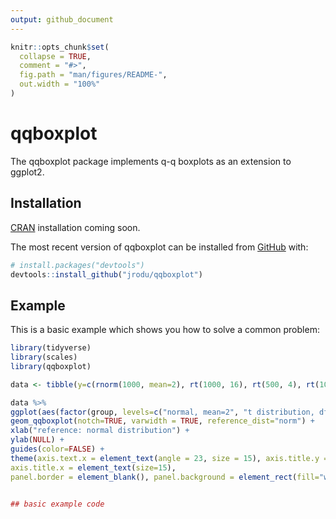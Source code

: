 ```yaml
---
output: github_document
---
```


<!-- README.md is generated from README.Rmd. Please edit that file -->

```r
knitr::opts_chunk$set(
  collapse = TRUE,
  comment = "#>",
  fig.path = "man/figures/README-",
  out.width = "100%"
)
```

# qqboxplot

<!-- badges: start -->
<!-- badges: end -->

The qqboxplot package implements q-q boxplots as an extension to ggplot2.  

## Installation

[CRAN](https://CRAN.R-project.org) installation coming soon.

The most recent version of qqboxplot can be installed from [GitHub](https://github.com/) with:

``` r
# install.packages("devtools")
devtools::install_github("jrodu/qqboxplot")
```
## Example

This is a basic example which shows you how to solve a common problem:

```r
library(tidyverse)
library(scales)
library(qqboxplot)

data <- tibble(y=c(rnorm(1000, mean=2), rt(1000, 16), rt(500, 4), rt(1000, 8), rt(1000, 32)), group=c(rep("normal, mean=2", 1000), rep("t distribution, df=16", 1000), rep("t distribution, df=4", 500), rep("t distribution, df=8", 1000), rep("t distribution, df=32", 1000)))

data %>%
ggplot(aes(factor(group, levels=c("normal, mean=2", "t distribution, df=32", "t distribution, df=16", "t distribution, df=8", "t distribution, df=4")), y=y)) +
geom_qqboxplot(notch=TRUE, varwidth = TRUE, reference_dist="norm") +
xlab("reference: normal distribution") +
ylab(NULL) +
guides(color=FALSE) +
theme(axis.text.x = element_text(angle = 23, size = 15), axis.title.y = element_text(size=15),
axis.title.x = element_text(size=15),
panel.border = element_blank(), panel.background = element_rect(fill="white"), panel.grid.major = element_line(colour = "grey70"), panel.grid.minor = element_line(colour="grey80"))


## basic example code
```

